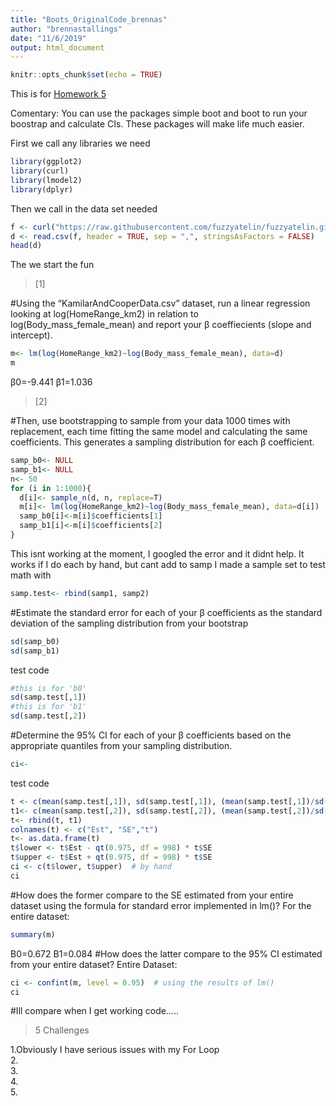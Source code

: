 ```yaml
---
title: "Boots_OriginalCode_brennas"
author: "brennastallings"
date: "11/6/2019"
output: html_document
---
```


```r
knitr::opts_chunk$set(echo = TRUE)
```
This is for [Homework 5](https://fuzzyatelin.github.io/bioanth-stats/homework-05.html)

Comentary: You can use the packages simple boot and boot to run your boostrap and calculate CIs. These packages will make life much easier. 

First we call any libraries we need
```r
library(ggplot2)
library(curl)
library(lmodel2)
library(dplyr)
```
Then we call in the data set needed
```r
f <- curl("https://raw.githubusercontent.com/fuzzyatelin/fuzzyatelin.github.io/master/AN597_Fall19/KamilarAndCooperData.csv")
d <- read.csv(f, header = TRUE, sep = ",", stringsAsFactors = FALSE)
head(d)
```
The we start the fun

>[1] 

#Using the “KamilarAndCooperData.csv” dataset, run a linear regression looking at log(HomeRange_km2) in relation to log(Body_mass_female_mean) and report your β coeffiecients (slope and intercept).
```r
m<- lm(log(HomeRange_km2)~log(Body_mass_female_mean), data=d)
m
```
β0=-9.441
β1=1.036

>[2] 

#Then, use bootstrapping to sample from your data 1000 times with replacement, each time fitting the same model and calculating the same coefficients. This generates a sampling distribution for each β coefficient.
```r
samp_b0<- NULL
samp_b1<- NULL
n<- 50
for (i in 1:1000){
  d[i]<- sample_n(d, n, replace=T)
  m[i]<- lm(log(HomeRange_km2)~log(Body_mass_female_mean), data=d[i])
  samp_b0[i]<-m[i]$coefficients[1]
  samp_b1[i]<-m[i]$coefficients[2]
}

```
This isnt working at the moment, I googled the error and it didnt help. It works if I do each by hand, but cant add to samp
I made a sample set to test math with
```r
samp.test<- rbind(samp1, samp2)
```


#Estimate the standard error for each of your β coefficients as the standard deviation of the sampling distribution from your bootstrap 
```r
sd(samp_b0)
sd(samp_b1)
```
test code
```r
#this is for 'b0'
sd(samp.test[,1])
#this is for 'b1'
sd(samp.test[,2])
```


#Determine the 95% CI for each of your β coefficients based on the appropriate quantiles from your sampling distribution.
```r
ci<-
```
test code
```r
t <- c(mean(samp.test[,1]), sd(samp.test[,1]), (mean(samp.test[,1])/sd(samp.test[,1])))
t1<- c(mean(samp.test[,2]), sd(samp.test[,2]), (mean(samp.test[,2])/sd(samp.test[,2])))
t<- rbind(t, t1)
colnames(t) <- c("Est", "SE","t")
t<- as.data.frame(t)
t$lower <- t$Est - qt(0.975, df = 998) * t$SE
t$upper <- t$Est + qt(0.975, df = 998) * t$SE
ci <- c(t$lower, t$upper)  # by hand
ci
```


#How does the former compare to the SE estimated from your entire dataset using the formula for standard error implemented in lm()?
For the entire dataset:
```r
summary(m)
```
B0=0.672
B1=0.084
#How does the latter compare to the 95% CI estimated from your entire dataset?
Entire Dataset:
```r
ci <- confint(m, level = 0.95)  # using the results of lm()
ci
```
#Ill compare when I get working code.....

>5 Challenges

1.Obviously I have serious issues with my For Loop
</br>
2.
</br>
3.
</br>
4.
</br>
5.